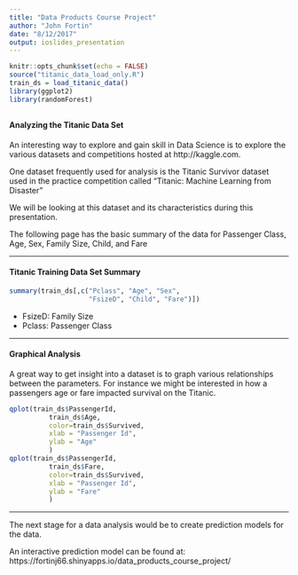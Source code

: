 ```yaml
---
title: "Data Products Course Project"
author: "John Fortin"
date: "8/12/2017"
output: ioslides_presentation
---
```


```r
knitr::opts_chunk$set(echo = FALSE)
source("titanic_data_load_only.R")
train_ds = load_titanic_data()
library(ggplot2)
library(randomForest)
```

##

#### Analyzing the Titanic Data Set
<p>An interesting way to explore and gain skill in Data Science is to explore the various datasets and competitions hosted at http://kaggle.com.  

<p>One dataset frequently used for analysis is the Titanic Survivor dataset used in the practice competition called "Titanic: Machine Learning from Disaster"

<p>We will be looking at this dataset and its characteristics during this presentation.  

<p>The following page has the basic summary of the data for Passenger Class, Age, Sex, Family Size, Child, and Fare

----

#### Titanic Training Data Set Summary
```r
summary(train_ds[,c("Pclass", "Age", "Sex", 
                    "FsizeD", "Child", "Fare")])
```
* FsizeD: Family Size 
* Pclass: Passenger Class

----

#### Graphical Analysis
<p> A great way to get insight into a dataset is to graph various relationships between the parameters.  For instance we might be interested in how a passengers age or fare impacted survival on the Titanic.

```r
qplot(train_ds$PassengerId, 
          train_ds$Age,
          color=train_ds$Survived,
          xlab = "Passenger Id",
          ylab = "Age"
          )
qplot(train_ds$PassengerId, 
          train_ds$Fare,
          color=train_ds$Survived,
          xlab = "Passenger Id",
          ylab = "Fare"
          )
```

----
<p>The next stage for a data analysis would be to create prediction models for the data.

<p>An interactive prediction model can be found at: https://fortinj66.shinyapps.io/data_products_course_project/

